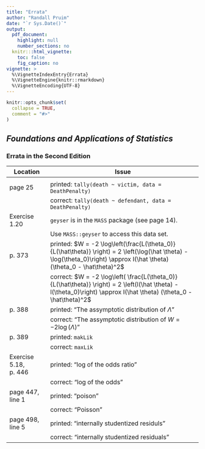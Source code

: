 ```yaml
---
title: "Errata"
author: "Randall Pruim"
date: "`r Sys.Date()`"
output:
  pdf_document:
    highlight: null
    number_sections: no
  knitr:::html_vignette:
    toc: false
    fig_caption: no
vignette: >
  %\VignetteIndexEntry{Errata}
  %\VignetteEngine{knitr::rmarkdown}
  %\VignetteEncoding{UTF-8}
---
```


```r
knitr::opts_chunk$set(
  collapse = TRUE,
  comment = "#>"
)
```


## *Foundations and Applications of Statistics*

### Errata in the Second Edition 


Location               | Issue
---------------------- | --------------------------------------------------------------------------------
\phantom{s}            | 
page 25                | printed: `tally(death ~ victim, data = DeathPenalty)`
\phantom{s}            | correct: `tally(death ~ defendant, data = DeathPenalty)`
Exercise 1.20          | `geyser` is in the `MASS` package (see page 14).  
\phantom{s}            | Use `MASS::geyser` to access this data set.
p. 373                 | printed: $W = -2 \log\left(\frac{L(\theta_0)}{L(\hat\theta)} \right) = 2 \left(\log(\hat \theta) - \log(\theta_0)\right) \approx I(\hat \theta) (\theta_0 - \hat\theta)^2$
\phantom{s}            | correct: $W = -2 \log\left( \frac{L(\theta_0)}{L(\hat\theta)} \right) = 2 \left(l(\hat \theta) - l(\theta_0)\right) \approx I(\hat \theta) (\theta_0 - \hat\theta)^2$
p. 388                 | printed: "The assymptotic distribution of $\Lambda$"  
\phantom{s}            | correct: "The assymptotic distribution of $W = -2 \log(\Lambda)$"
p. 389                 | printed: `makLik` 
\phantom{s}            | correct: `maxLik`
Exercise 5.18, p. 446  | printed: "log of the odds ratio" 
\phantom{s}            | correct: "log of the odds"
page 447, line 1       | printed: "poison" 
\phantom{s}            | correct: "Poisson"
page 498, line 5       | printed: "internally studentized residuls" 
\phantom{s}            | correct: "internally studentized residuals"



